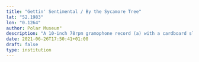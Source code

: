 ```yaml
---
title: "Gettin' Sentimental / By the Sycamore Tree"
lat: "52.1983"
lon: "0.1264"
author: Polar Museum"
description: "A 10-inch 78rpm gramophone record (a) with a cardboard sleeve (b), found inside a gramophone cabinet (Y: 85/5/1) used on board RRS Discovery II 1929-33. Side A is 'Gettin' Sentimental' performed by the BBC Dance Orchestra under the direction of Henry Hall, with vocal chorus. Side B is 'By the Sycamore Tree' performed by the BBC Dance Orchestra under the direction of Henry Hall, with vocal chorus."
date: 2021-06-26T17:50:41+01:00
draft: false
type: institution
---
```

